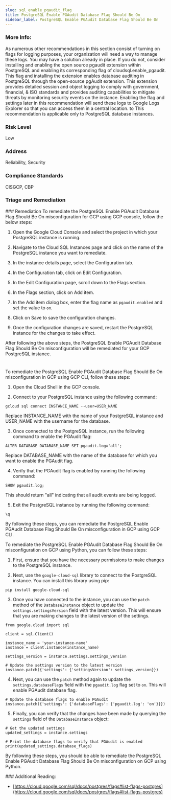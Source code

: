 ```yaml
---
slug: sql_enable_pgaudit_flag
title: PostgreSQL Enable PGAudit Database Flag Should Be On
sidebar_label: PostgreSQL Enable PGAudit Database Flag Should Be On
---
```


### More Info:

As numerous other recommendations in this section consist of turning on flags for logging purposes, your organization will need a way to manage these logs. You may have a solution already in place. If you do not, consider installing and enabling the open source pgaudit extension within PostgreSQL and enabling its corresponding flag of cloudsql.enable_pgaudit. This flag and installing the extension enables database auditing in PostgreSQL through the open-source pgAudit extension. This extension provides detailed session and object logging to comply with government, financial, & ISO standards and provides auditing capabilities to mitigate threats by monitoring security events on the instance. Enabling the flag and settings later in this recommendation will send these logs to Google Logs Explorer so that you can access them in a central location. to This recommendation is applicable only to PostgreSQL database instances.

### Risk Level

Low

### Address

Reliability, Security

### Compliance Standards

CISGCP, CBP


### Triage and Remediation
<Tabs>
<Tab title='Remediation'>
### Remediation

<AccordionGroup>
<Accordion title='Using Console' defaultOpen='true'>
To remediate the PostgreSQL Enable PGAudit Database Flag Should Be On misconfiguration for GCP using GCP console, follow the below steps:

1. Open the Google Cloud Console and select the project in which your PostgreSQL instance is running.

2. Navigate to the Cloud SQL Instances page and click on the name of the PostgreSQL instance you want to remediate.

3. In the instance details page, select the Configuration tab.

4. In the Configuration tab, click on Edit Configuration.

5. In the Edit Configuration page, scroll down to the Flags section.

6. In the Flags section, click on Add item.

7. In the Add item dialog box, enter the flag name as `pgaudit.enabled` and set the value to `on`.

8. Click on Save to save the configuration changes.

9. Once the configuration changes are saved, restart the PostgreSQL instance for the changes to take effect.

After following the above steps, the PostgreSQL Enable PGAudit Database Flag Should Be On misconfiguration will be remediated for your GCP PostgreSQL instance.

#
</Accordion>

<Accordion title='Using CLI'>
To remediate the PostgreSQL Enable PGAudit Database Flag Should Be On misconfiguration in GCP using GCP CLI, follow these steps:

1. Open the Cloud Shell in the GCP console.

2. Connect to your PostgreSQL instance using the following command:
```
gcloud sql connect INSTANCE_NAME --user=USER_NAME
```
Replace INSTANCE_NAME with the name of your PostgreSQL instance and USER_NAME with the username for the database.

3. Once connected to the PostgreSQL instance, run the following command to enable the PGAudit flag:
```
ALTER DATABASE DATABASE_NAME SET pgaudit.log='all';
```
Replace DATABASE_NAME with the name of the database for which you want to enable the PGAudit flag.

4. Verify that the PGAudit flag is enabled by running the following command:
```
SHOW pgaudit.log;
```
This should return "all" indicating that all audit events are being logged.

5. Exit the PostgreSQL instance by running the following command:
```
\q
```

By following these steps, you can remediate the PostgreSQL Enable PGAudit Database Flag Should Be On misconfiguration in GCP using GCP CLI.
</Accordion>

<Accordion title='Using Python'>
To remediate the PostgreSQL Enable PGAudit Database Flag Should Be On misconfiguration on GCP using Python, you can follow these steps:

1. First, ensure that you have the necessary permissions to make changes to the PostgreSQL instance.

2. Next, use the `google-cloud-sql` library to connect to the PostgreSQL instance. You can install this library using pip:

```
pip install google-cloud-sql
```

3. Once you have connected to the instance, you can use the `patch` method of the `DatabaseInstance` object to update the `settings.settingsVersion` field with the latest version. This will ensure that you are making changes to the latest version of the settings.

```
from google.cloud import sql

client = sql.Client()

instance_name = 'your-instance-name'
instance = client.instance(instance_name)

settings_version = instance.settings.settings_version

# Update the settings version to the latest version
instance.patch({'settings': {'settingsVersion': settings_version}})
```

4. Next, you can use the `patch` method again to update the `settings.databaseFlags` field with the `pgaudit.log` flag set to `on`. This will enable PGAudit database flag.

```
# Update the database flags to enable PGAudit
instance.patch({'settings': {'databaseFlags': {'pgaudit.log': 'on'}}})
```

5. Finally, you can verify that the changes have been made by querying the `settings` field of the `DatabaseInstance` object:

```
# Get the updated settings
updated_settings = instance.settings

# Print the database flags to verify that PGAudit is enabled
print(updated_settings.database_flags)
```

By following these steps, you should be able to remediate the PostgreSQL Enable PGAudit Database Flag Should Be On misconfiguration on GCP using Python.
</Accordion>

</AccordionGroup>
</Tab>
</Tabs>
### Additional Reading:

- [https://cloud.google.com/sql/docs/postgres/flags#list-flags-postgres](https://cloud.google.com/sql/docs/postgres/flags#list-flags-postgres) 

